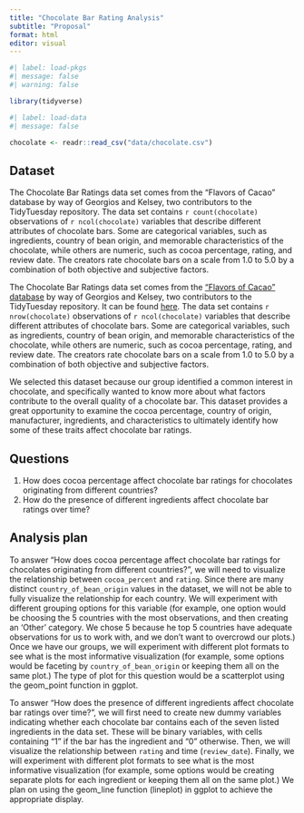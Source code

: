 ```yaml
---
title: "Chocolate Bar Rating Analysis"
subtitle: "Proposal"
format: html
editor: visual
---
```


```r
#| label: load-pkgs
#| message: false
#| warning: false

library(tidyverse)
```

```r
#| label: load-data
#| message: false

chocolate <- readr::read_csv("data/chocolate.csv")
```

## Dataset

The Chocolate Bar Ratings data set comes from the "Flavors of Cacao" database by way of Georgios and Kelsey, two contributors to the TidyTuesday repository. The data set contains `r count(chocolate)` observations of `r ncol(chocolate)` variables that describe different attributes of chocolate bars. Some are categorical variables, such as ingredients, country of bean origin, and memorable characteristics of the chocolate, while others are numeric, such as cocoa percentage, rating, and review date. The creators rate chocolate bars on a scale from 1.0 to 5.0 by a combination of both objective and subjective factors.

The Chocolate Bar Ratings data set comes from the ["Flavors of Cacao" database](http://flavorsofcacao.com/chocolate_database.html) by way of Georgios and Kelsey, two contributors to the TidyTuesday repository. It can be found [here](https://github.com/rfordatascience/tidytuesday/tree/master/data/2022/2022-01-18). The data set contains `r nrow(chocolate)` observations of `r ncol(chocolate)` variables that describe different attributes of chocolate bars. Some are categorical variables, such as ingredients, country of bean origin, and memorable characteristics of the chocolate, while others are numeric, such as cocoa percentage, rating, and review date. The creators rate chocolate bars on a scale from 1.0 to 5.0 by a combination of both objective and subjective factors.

We selected this dataset because our group identified a common interest in chocolate, and specifically wanted to know more about what factors contribute to the overall quality of a chocolate bar. This dataset provides a great opportunity to examine the cocoa percentage, country of origin, manufacturer, ingredients, and characteristics to ultimately identify how some of these traits affect chocolate bar ratings.

## Questions

1.  How does cocoa percentage affect chocolate bar ratings for chocolates originating from different countries?
2.  How do the presence of different ingredients affect chocolate bar ratings over time?

## Analysis plan

To answer "How does cocoa percentage affect chocolate bar ratings for chocolates originating from different countries?", we will need to visualize the relationship between `cocoa_percent` and `rating`. Since there are many distinct `country_of_bean_origin` values in the dataset, we will not be able to fully visualize the relationship for each country. We will experiment with different grouping options for this variable (for example, one option would be choosing the 5 countries with the most observations, and then creating an 'Other' category. We chose 5 because he top 5 countries have adequate observations for us to work with, and we don't want to overcrowd our plots.) Once we have our groups, we will experiment with different plot formats to see what is the most informative visualization (for example, some options would be faceting by `country_of_bean_origin` or keeping them all on the same plot.) The type of plot for this question would be a scatterplot using the geom_point function in ggplot. 

To answer "How does the presence of different ingredients affect chocolate bar ratings over time?", we will first need to create new dummy variables indicating whether each chocolate bar contains each of the seven listed ingredients in the data set. These will be binary variables, with cells containing "1" if the bar has the ingredient and "0" otherwise. Then, we will visualize the relationship between `rating` and time (`review_date`). Finally, we will experiment with different plot formats to see what is the most informative visualization (for example, some options would be creating separate plots for each ingredient or keeping them all on the same plot.) We plan on using the geom_line function (lineplot) in ggplot to achieve the appropriate display. 
